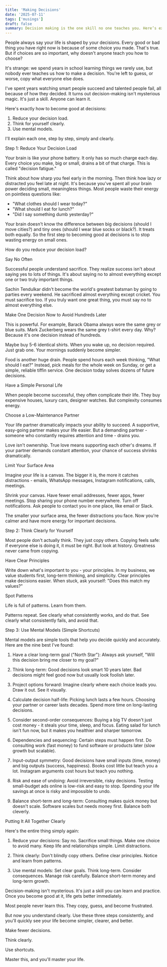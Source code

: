 ```yaml
---
title: 'Making Decisions'
date: '2025-07-11'
tags: ['musings']
draft: false
summary: Decision making is the one skill no one teaches you. Here’s exactly how to master it, step-by-step, clearly and simply explained.
---
```


People always say your life is shaped by your decisions. Every good or bad thing you have right now is because of some choice you made. That's true. But if choices are so important, why doesn't anyone teach you how to choose?

It's strange: we spend years in school learning things we rarely use, but nobody ever teaches us how to make a decision. You're left to guess, or worse, copy what everyone else does.

I've spent years watching smart people succeed and talented people fail, all because of how they decided. It turns out decision-making isn't mysterious magic. It's just a skill. Anyone can learn it.

Here's exactly how to become good at decisions:

1. Reduce your decision load.
2. Think for yourself clearly.
3. Use mental models.

I'll explain each one, step by step, simply and clearly.

Step 1: Reduce Your Decision Load

Your brain is like your phone battery. It only has so much charge each day. Every choice you make, big or small, drains a bit of that charge. This is called "decision fatigue."

Think about how sharp you feel early in the morning. Then think how lazy or distracted you feel late at night. It's because you've spent all your brain power deciding small, meaningless things. Most people waste their energy on pointless questions like:

- "What clothes should I wear today?"
- "What should I eat for lunch?"
- "Did I say something dumb yesterday?"

Your brain doesn't know the difference between big decisions (should I move cities?) and tiny ones (should I wear blue socks or black?). It treats both equally. So the first step to becoming good at decisions is to stop wasting energy on small ones.

How do you reduce your decision load?

Say No Often

Successful people understand sacrifice. They realize success isn't about saying yes to lots of things. It's about saying no to almost everything except one or two truly important things.

Sachin Tendulkar didn't become the world's greatest batsman by going to parties every weekend. He sacrificed almost everything except cricket. You must sacrifice too. If you truly want one great thing, you must say no to almost everything else.

Make One Decision Now to Avoid Hundreds Later

This is powerful. For example, Barack Obama always wore the same grey or blue suits. Mark Zuckerberg wears the same grey t-shirt every day. Why? Because it's one decision instead of hundreds.

Maybe buy 5-6 identical shirts. When you wake up, no decision required. Just grab one. Your mornings suddenly become simpler.

Food is another huge drain. People spend hours each week thinking, "What should I eat?" Instead, pick meals for the whole week on Sunday, or get a simple, reliable tiffin service. One decision today solves dozens of future decisions.

Have a Simple Personal Life

When people become successful, they often complicate their life. They buy expensive houses, luxury cars, designer watches. But complexity consumes energy.

Choose a Low-Maintenance Partner

Your life partner dramatically impacts your ability to succeed. A supportive, easy-going partner makes your life easier. But a demanding partner - someone who constantly requires attention and time - drains you.

Love isn't ownership. True love means supporting each other's dreams. If your partner demands constant attention, your chance of success shrinks dramatically.

Limit Your Surface Area

Imagine your life is a canvas. The bigger it is, the more it catches distractions - emails, WhatsApp messages, Instagram notifications, calls, meetings.

Shrink your canvas. Have fewer email addresses, fewer apps, fewer meetings. Stop sharing your phone number everywhere. Turn off notifications. Ask people to contact you in one place, like email or Slack.

The smaller your surface area, the fewer distractions you face. Now you're calmer and have more energy for important decisions.

Step 2: Think Clearly for Yourself

Most people don't actually think. They just copy others. Copying feels safe: if everyone else is doing it, it must be right. But look at history. Greatness never came from copying.

Have Clear Principles

Write down what's important to you - your principles. In my business, we value students first, long-term thinking, and simplicity. Clear principles make decisions easier. When stuck, ask yourself: "Does this match my values?"

Spot Patterns

Life is full of patterns. Learn from them.

Patterns repeat. See clearly what consistently works, and do that. See clearly what consistently fails, and avoid that.

Step 3: Use Mental Models (Simple Shortcuts)

Mental models are simple tools that help you decide quickly and accurately. Here are the nine best I've found:

1. Have a clear long-term goal ("North Star"): Always ask yourself, "Will this decision bring me closer to my goal?"

2. Think long-term: Good decisions look smart 10 years later. Bad decisions might feel good now but usually look foolish later.

3. Project options forward: Imagine clearly where each choice leads you. Draw it out. See it visually.

4. Calculate decision half-life: Picking lunch lasts a few hours. Choosing your partner or career lasts decades. Spend more time on long-lasting decisions.

5. Consider second-order consequences: Buying a big TV doesn't just cost money - it steals your time, sleep, and focus. Eating salad for lunch isn't fun now, but it makes you healthier and sharper tomorrow.

6. Dependencies and sequencing: Certain steps must happen first. Do consulting work (fast money) to fund software or products later (slow growth but scalable).

7. Input-output symmetry: Good decisions have small inputs (time, money) and big outputs (success, happiness). Books cost little but teach you a lot. Instagram arguments cost hours but teach you nothing.

8. Risk and ease of undoing: Avoid irreversible, risky decisions. Testing small-budget ads online is low-risk and easy to stop. Spending your life savings at once is risky and impossible to undo.

9. Balance short-term and long-term: Consulting makes quick money but doesn't scale. Software scales but needs money first. Balance both cleverly.

Putting It All Together Clearly

Here's the entire thing simply again:

1. Reduce your decisions: Say no. Sacrifice small things. Make one choice to avoid many. Keep life and relationships simple. Limit distractions.

2. Think clearly: Don't blindly copy others. Define clear principles. Notice and learn from patterns.

3. Use mental models: Set clear goals. Think long-term. Consider consequences. Manage risk carefully. Balance short-term money and long-term growth.

Decision-making isn't mysterious. It's just a skill you can learn and practice. Once you become good at it, life gets better immediately.

Most people never learn this. They copy, guess, and become frustrated.

But now you understand clearly. Use these three steps consistently, and you'll quickly see your life become simpler, clearer, and better.

Make fewer decisions.

Think clearly.

Use shortcuts.

Master this, and you'll master your life.

